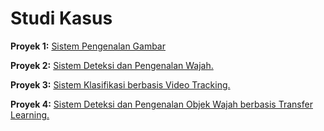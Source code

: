 # <b> Studi Kasus </b> {.unnumbered} 

**Proyek 1:** [Sistem Pengenalan Gambar](Studi_Kasus_1.qmd)   

**Proyek 2:** [Sistem Deteksi dan Pengenalan Wajah.](Studi_Kasus_2.qmd)    

**Proyek 3:** [Sistem Klasifikasi berbasis Video Tracking.](Studi_Kasus_3.qmd)    

**Proyek 4:** [Sistem Deteksi dan Pengenalan Objek Wajah berbasis Transfer Learning.](Studi_Kasus_4.qmd)     


